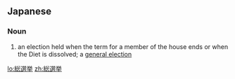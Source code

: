 ==Japanese==
{{ja-kanjitab|そう|せん|きょ|yomi=on}}

===Noun===
{{ja-noun|そうせんきょ}}

# an election held when the term for a member of the house ends or when the Diet is dissolved; a [[general election]]

[[lo:総選挙]]
[[zh:総選挙]]